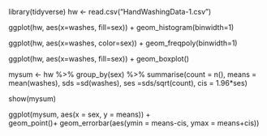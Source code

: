 library(tidyverse)
hw <- read.csv("HandWashingData-1.csv")

ggplot(hw, aes(x=washes, fill=sex)) + geom_histogram(binwidth=1)

ggplot(hw, aes(x=washes, color=sex)) + geom_freqpoly(binwidth=1)

ggplot(hw, aes(x=washes, fill=sex)) + geom_boxplot()

 mysum <- hw %>%
  group_by(sex) %>%
  summarise(count = n(),
            means = mean(washes),
            sds =sd(washes),
            ses =sds/sqrt(count),
            cis = 1.96*ses)
            
show(mysum)

ggplot(mysum, aes(x = sex, y = means)) +  
    geom_point()+
    geom_errorbar(aes(ymin = means-cis, ymax = means+cis))
